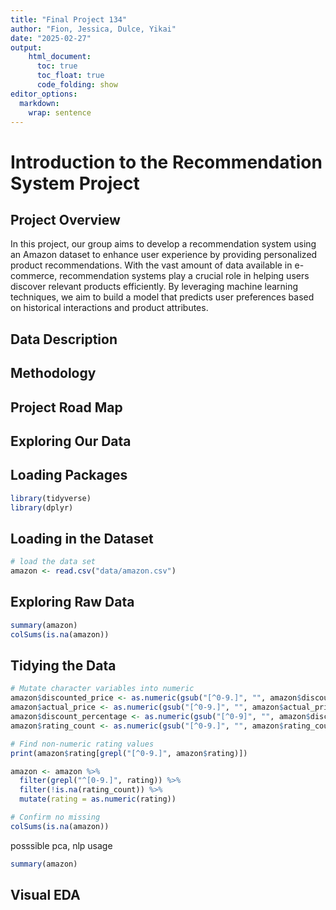```yaml
---
title: "Final Project 134"
author: "Fion, Jessica, Dulce, Yikai"
date: "2025-02-27"
output:
    html_document:
      toc: true
      toc_float: true
      code_folding: show
editor_options: 
  markdown: 
    wrap: sentence
---
```


# **Introduction to the Recommendation System Project**

## Project Overview

In this project, our group aims to develop a recommendation system using an Amazon dataset to enhance user experience by providing personalized product recommendations.
With the vast amount of data available in e-commerce, recommendation systems play a crucial role in helping users discover relevant products efficiently.
By leveraging machine learning techniques, we aim to build a model that predicts user preferences based on historical interactions and product attributes.

## Data Description

## Methodology

## Project Road Map

## Exploring Our Data

## Loading Packages

```r
library(tidyverse)
library(dplyr)
```

## Loading in the Dataset

```r
# load the data set
amazon <- read.csv("data/amazon.csv")
```

## Exploring Raw Data

```r
summary(amazon)
colSums(is.na(amazon))
```

## Tidying the Data

```r
# Mutate character variables into numeric
amazon$discounted_price <- as.numeric(gsub("[^0-9.]", "", amazon$discounted_price))
amazon$actual_price <- as.numeric(gsub("[^0-9.]", "", amazon$actual_price))
amazon$discount_percentage <- as.numeric(gsub("[^0-9]", "", amazon$discount_percentage))
amazon$rating_count <- as.numeric(gsub("[^0-9.]", "", amazon$rating_count))

# Find non-numeric rating values
print(amazon$rating[grepl("[^0-9.]", amazon$rating)])

amazon <- amazon %>% 
  filter(grepl("^[0-9.]", rating)) %>% 
  filter(!is.na(rating_count)) %>% 
  mutate(rating = as.numeric(rating))

# Confirm no missing
colSums(is.na(amazon))
```

posssible pca, nlp usage

```r
summary(amazon)
```

## Visual EDA

# 
